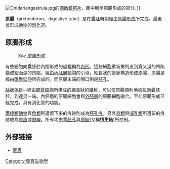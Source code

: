 [[File:Cnidariangastrula.jpg|thumb]]的[[顯微鏡|顯微鏡]][[照片|照片]]，圖中顯示原腸形成的部分。]]

'''原腸'''（archenteron、digestive tube）是在[[囊胚|囊胚]]時期經由[[原腸形成|原腸形成]]所完成。最後會形成[[動物|動物]]的[[消化道|消化道]]。

==原腸形成==
:''See [[原腸形成|原腸形成]].''
有些細胞向囊胚腔內摺形成的過程稱為[[內凹|內凹]]。這些細胞重新排列直到寬又淺的凹陷變成細而深的凹陷，經由[[內胚層|內胚層]]細胞的引導，細長狀的管狀構造形成原腸，原腸是經由[[匯聚延伸|匯聚延伸]]所完成的。而原腸末端的開口則是[[胚孔|胚孔]]。

[[絲狀偽足|絲狀偽足]]--經由[[間質細胞|間質細胞]]所構成的細長狀的纖維，可以使原腸順利地被拉過囊胚腔，到達另一端。內胚層的原腸細胞會與[[外胚層|外胚層]]的原腸細胞融合。至此原腸形成已經完成，具有消化管的功能。

[[兩棲類|兩棲類]][[動物|動物]]與[[魚類|魚類]]所遺留下來的痕跡則成為[[胚孔痕|胚孔痕]]，另外[[鳥類|鳥類]]與[[哺乳類|哺乳類]]所遺留的痕跡成為[[原痕|原痕]]或[[原線|原線]]。所有均由[[背胚孔|背胚孔]]與[[原結|原結]](又稱'''恆生結''')所控制。

==外部链接==
* [https://web.archive.org/web/20110709192109/http://chsweb.lr.k12.nj.us/mstanley/outlines/animals/antax/image51.gif 圖表]

{{Embryology}}
{{developmental-biology-stub}}

[[Category:發育生物學|Category:發育生物學]]